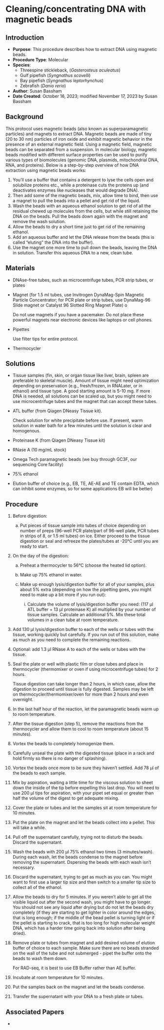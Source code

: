 # Cleaning/concentrating DNA with magnetic beads {#sec-molecular-bead_extraction}

## Introduction

-   **Purpose**: This procedure describes how to extract DNA using magnetic beads.
-   **Procedure Type**: Molecular
-   **Species**:
    -   Threespine stickleback, (*Gasterosteus aculeatus*)
    -   Gulf pipefish (*Syngnathus scovelli*)
    -   Bay pipefish (*Syngnathus leptorhynchus*)
    -   Zebrafish (*Danio rerio*)
-   **Author**: Susan Bassham
-   **Date Created**: October 16, 2023; modified November 17, 2023 by Susan Bassham

## Background

This protocol uses magnetic beads (also known as superparamagnetic particles) and magnets to extract DNA. Magnetic beads are made of tiny (20 to 30 nm) particles of iron oxide and exhibit magnetic behavior in the presence of an external magnetic field. Using a magnetic field, magnetic beads can be separated from a suspension. In molecular biology, magnetic beads modified with different surface properties can be used to purify various types of biomolecules (genomic DNA, plasmids, mitochondrial DNA, RNA, and proteins). Below is a step-by-step overview of how DNA extraction using magnetic beads works:

1.  You'll use a buffer that contains a detergent to lyse the cells open and solubilize proteins etc., while a proteinase cuts the proteins up (and deactivates enzymes like nucleases that would degrade DNA).
2.  Then add some of the magnetic beads, mix, allow time to bind, then use a magnet to pull the beads into a pellet and get rid of the liquid.
3.  Wash the beads with an aqueous ethanol solution to get rid of all the residual chewed up molecules from the cells, but while still retaining the DNA on the beads. Pull the beads down again with the magnet and remove the wash solution.
4.  Allow the beads to dry a short time just to get rid of the remaining ethanol.
5.  Add an aqueous buffer and let the DNA release from the beads (this is called "eluting" the DNA into the buffer).
6.  Use the magnet one more time to pull down the beads, leaving the DNA in solution. Transfer this aqueous DNA to a new, clean tube.

## Materials

-   DNAse-free tubes, such as microcentrifuge tubes, PCR strip tubes, or plates

-   Magnet (for 1.5 ml tubes, use Invitrogen DynaMag-Spin Magnetic Particle Concentrator; for PCR plate or strip tubes, use DynaMag-96 Slide magnet or Catalyst 96 Slotted Ring Magnet Plate) o

    ::: {.callout-warning title="IMPORTANT"}
    Do not use magnets if you have a pacemaker. Do not place these powerful magnets near electronic devices like laptops or cell phones.
    :::

-   Pipettes

    ::: {.callout-warning title="IMPORTANT"}
    Use filter tips for entire protocol.
    :::

-   Thermocycler

## Solutions

-   Tissue samples (fin, skin, or organ tissue like liver, brain, spleen are preferable to skeletal muscle). Amount of tissue might need optimization depending on preservation (e.g., fresh/frozen, in RNALater, or in ethanol) and tissue type. A good starting amount is 5-10 mg. If more DNA is needed, all solutions can be scaled up, but you might need to use microcentrifuge tubes and the magnet that can accept these tubes.

-   ATL buffer (from Qiagen DNeasy Tissue kit).

    ::: {.callout-warning title="IMPORTANT"}
    Check solution for white precipitate before use. If present, warm solution in water bath for a few minutes until the solution is clear and homogenous.
    :::

-   Proteinase K (from Qiagen DNeasy Tissue kit)

-   RNase A (10 mg/mL stock)

-   Omega Tech paramagnetic beads (we buy through GC3F, our sequencing Core facility)

-   75% ethanol

-   Elution buffer of choice (e.g., EB, TE, AE-AE and TE contain EDTA, which can inhibit some enzymes, so for some applications EB will be better)

## Procedure

1.  Before digestion:

    a.  Put pieces of tissue sample into tubes of choice depending on number of preps (96-well PCR plate/part of 96-well plate, PCR tubes in strips of 8, or 1.5 ml tubes) on ice. Either proceed to the tissue digestion or seal and refreeze the plates/tubes at -20°C until you are ready to start.

2.  On the day of the digestion:

    a.  Preheat a thermocycler to 56°C (choose the heated lid option).

    b.  Make up 75% ethanol in water.

    c.  Make up enough lysis/digestion buffer for all of your samples, plus about 5% extra (depending on how the pipetting goes, you might need to make up a bit more if you run out):

        i.  Calculate the volume of lysis/digestion buffer you need: (117 µl ATL buffer + 13 µl proteinase K) all multiplied by your number of tissue samples. Calculate an additional 5%. Mix these total volumes in a clean tube at room temperature.

3.  Add 130 µl lysis/digestion buffer to each of the wells or tubes with the tissue, working quickly but carefully. If you run out of this solution, make as much as you need to complete the remaining reactions.

4.  Optional: add 1.3 µl RNase A to each of the wells or tubes with the tissue.

5.  Seal the plate or well with plastic film or close tubes and place in thermocycler (thermomixer or oven if using microcentrifuge tubes) for 2 hours.

    ::: {.callout-warning title="NOTE"}
    Tissue digestion can take longer than 2 hours, in which case, allow the digestion to proceed until tissue is fully digested. Samples may be left on thermocycler/thermomixer/oven for more than 2 hours and even overnight.
    :::

6.  In the last half hour of the reaction, let the paramagnetic beads warm up to room temperature.

7.  After the tissue digestion (step 5), remove the reactions from the thermocycler and allow them to cool to room temperature (about 15 minutes).

8.  Vortex the beads to completely homogenize them.

9.  Carefully unseal the plate with the digested tissue (place in a rack and hold firmly so there is no danger of splashing).

10. Vortex the beads once more to be sure they haven't settled. Add 78 µl of the beads to each sample.

11. Mix by aspiration, waiting a little time for the viscous solution to sheet down the inside of the tip before expelling this last drop. You will need to use 200 µl tips for aspiration, with your pipet set equal or greater than half the volume of the digest to get adequate mixing.

12. Cover the plate or tubes and let the samples sit at room temperature for 10 minutes.

13. Put the plate on the magnet and let the beads collect into a pellet. This will take a while.

14. Pull off the supernatant carefully, trying not to disturb the beads. Discard the supernatant.

15. Wash the beads with 200 µl 75% ethanol two times (3 minutes/wash). During each wash, let the beads condense to the magnet before removing the supernatant. Dspersing the beads with each wash isn't necessary.

16. Discard the supernatant, trying to get as much as you can. You might want to first use a larger tip size and then switch to a smaller tip size to collect all of the ethanol.

17. Allow the beads to dry for 5 minutes. If you weren't able to get all the visible liquid out after the second wash, you might have to go longer. You should not see any liquid after drying but do not let the beads dry completely (if they are starting to get lighter in color around the edges, that is long enough; if the middle of the bead pellet is turning light or if the pellet is starting to crack, that is too long for high molecular weight DNA, which has a harder time going back into solution after being dried).

18. Remove plate or tubes from magnet and add desired volume of elution buffer of choice to each sample. Make sure there are no beads stranded on the wall of the tube and not submerged - pipet the buffer onto the beads to wash them down.

    ::: {.callout-warning title="NOTE"}
    For RAD-seq, it is best to use EB Buffer rather than AE buffer.
    :::

19. Incubate at room temperature for 10 minutes.

20. Put the samples back on the magnet and let the beads condense.

21. Transfer the supernatant with your DNA to a fresh plate or tubes.

## Associated Papers

-   
